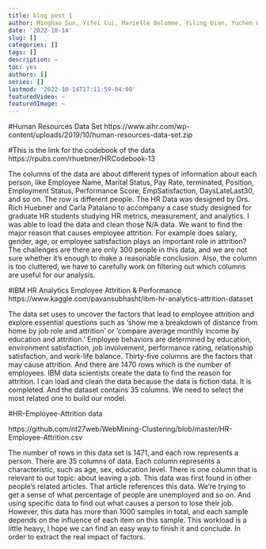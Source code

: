 ```yaml
---
title: blog post 1
author: Minghao Sun, Yifei Cui, Marielle Belomme, Yiling Qian, Yuchen Wen
date: '2022-10-14'
slug: []
categories: []
tags: []
description: ~
toc: yes
authors: []
series: []
lastmod: '2022-10-14T17:11:59-04:00'
featuredVideo: ~
featuredImage: ~
---
```


#Human Resources Data Set
https://www.aihr.com/wp-content/uploads/2019/10/human-resources-data-set.zip

#This is the link for the codebook of the data
https://rpubs.com/rhuebner/HRCodebook-13

The columns of the data are about different types of information about each person, like Employee Name, Marital Status, Pay Rate, terminated, Position, Employment Status, Performance Score, EmpSatisfaction, DaysLateLast30, and so on. The row is different people. The HR Data was designed by Drs. Rich Huebner and Carla Patalano to accompany a case study designed for graduate HR students studying HR metrics, measurement, and analytics. I was able to load the data and clean those N/A data. We want to find the major reason that causes employee attrition. For example does salary, gender, age, or employee satisfaction plays an important role in attrition? The challenges are there are only 300 people in this data, and we are not sure whether it's enough to make a reasonable conclusion. Also, the column is too cluttered, we have to carefully work on filtering out which columns are useful for our analysis.

#IBM HR Analytics Employee Attrition & Performance
https://www.kaggle.com/pavansubhasht/ibm-hr-analytics-attrition-dataset

The data set uses to uncover the factors that lead to employee attrition and explore essential questions such as 'show me a breakdown of distance from home by job role and attrition' or 'compare average monthly income by education and attrition.'
Employee behaviors are determined by education, environment satisfaction, job involvement, performance rating, relationship satisfaction, and work-life balance. Thirty-five columns are the factors that may cause attrition. And there are 1470 rows which is the number of employees. IBM data scientists create the data to find the reason for attrition. I can load and clean the data because the data is fiction data. It is completed. And the dataset contains 35 columns. We need to select the most related one to build our model. 


#HR-Employee-Attrition data

https://github.com/nt27web/WebMining-Clustering/blob/master/HR-Employee-Attrition.csv

The number of rows in this data set is 1471, and each row represents a person. There are 35 columns of data. Each column represents a characteristic, such as age, sex, education level. There is one column that is relevant to our topic: about leaving a job. This data was first found in other people's related articles. That article references this data. We're trying to get a sense of what percentage of people are unemployed and so on. And using specific data to find out what causes a person to lose their job. However, this data has more than 1000 samples in total, and each sample depends on the influence of each item on this sample. This workload is a little heavy, I hope we can find an easy way to finish it and conclude. In order to extract the real impact of factors.
